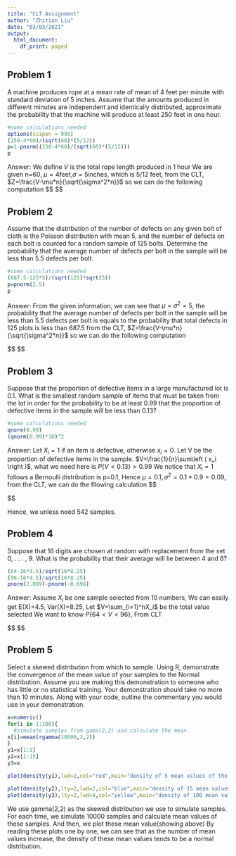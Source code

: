 ---
title: "CLT Assignment"
author: "Zhitian Liu"
date: "03/03/2021"
output:
  html_document:
    df_print: paged
---

## Problem 1
A machine produces rope at a mean rate of mean of 4 feet per minute with standard deviation of 5 inches. Assume that the amounts produced in different minutes are independent and identically distributed, approximate the probability that the machine will produce at least 250 feet in one hour.

```{r}
#some calculations needed 
options(scipen = 999)
(250-4*60)/(sqrt(60)*(5/12))
p=1-pnorm((250-4*60)/(sqrt(60)*(5/12)))
p
```
Answer: 
We define $V$ is the total rope length produced in 1 hour
We are given n=60, $\mu=4$feet,$\sigma=5$inches, which is 5/12 feet, from the CLT, $Z=\frac{V-\mu*n}{\sqrt{\sigma^2*n}}$
so we can do the following computation
$$
\begin{equation}\begin{split}
P\{V>250\}&=P\{\frac{V-4*60}{\sqrt{60}*5/12}>\frac{250-4*60}{\sqrt{60}*5/12}\}\\
&=P\{\frac{V-4*60}{\sqrt{60}*5/12}>3.10\}\\
&=1-P\{\frac{V-4*60}{\sqrt{60}*5/12}<3.10\}\\
&=1-\Phi(3.1)\\
&=0.001

\end{split}\end{equation}
$$

## Problem 2
Assume that the distribution of the number of defects on any given bolt of cloth is the Poisson distribution with mean 5, and the number of defects on each bolt is counted for a random sample of 125 bolts. Determine the probability that the average number of defects per bolt in the sample will be less than 5.5 defects per bolt.
```{r}
#some calculations needed 
(687.5-125*5)/(sqrt(125)*sqrt(5))
p=pnorm(2.5)
p
```

Answer:
From the given information, we can see that $\mu=\sigma^2=5$, the probability that the average number of defects per bolt in the sample will be less than 5.5 defects per bolt is equals to the probability that total defects in 125 plots is less than 687.5
from the CLT, $Z=\frac{V-\mu*n}{\sqrt{\sigma^2*n}}$
so we can do the following computation

$$
\begin{equation}\begin{split}
P\{V<687.5\}&=P\{\frac{V-125*5}{\sqrt{125}*\sqrt5}>\frac{687.5-125*5}{\sqrt{125}*\sqrt5}\\
&=P\{\frac{V-125*5}{\sqrt{125}*\sqrt5}<2.5\}\\
&=\Phi(2.5)\\
&=0.9938

\end{split}\end{equation}
$$






## Problem 3
Suppose that the proportion of defective items in a large manufactured lot is 0.1. What is the smallest random sample of items that must be taken from the lot in order for the probability to be at least 0.99 that the proportion of defective items in the sample will be less than 0.13?
```{r}
#some calculations needed 
qnorm(0.99)
(qnorm(0.99)*10)^2
```

Answer:
Let $X_i=1$ if an item is defective, otherwise $x_i=0$. Let V be the proportion of defective items in the sample. $V=\frac{1}{n}\sum\left ( x_i \right )$, what we need here is $P\{V<0.13\}>0.99$
We notice that $X_i=1$ follows a Bernoulli distribution is p=0.1, Hence $\mu=0.1,\sigma^2=0.1*0.9=0.09$, from the CLT, we can do the fllowing calculation
$$
\begin{equation}\begin{split}
P\{V<0.13\}&=P\{\frac{\sqrt{n}(V-\mu)}{\sigma} <  \frac{\sqrt{n}(0.13-0.1)}{0.09}   \}\\
&=P\{Z<\frac{0.03\sqrt{n}}{0.3}\}\\
&=P\{Z<\frac{\sqrt{n}}{10}\}=0.99\\
\Phi(2.3263)=0.99;\\
&\frac{\sqrt{n}}{10}>2.3263, n>=541.19=542\\


\end{split}\end{equation}






$$

Hence, we unless need 542 samples.

  
## Problem 4
Suppose that 16 digits are chosen at random with replacement from the set 0, . . . , 9. What is the probability that their average will lie between 4 and 6?
```{r}
(64-16*4.5)/sqrt(16*8.25)
(96-16*4.5)/sqrt(16*8.25)
pnorm(2.089)-pnorm(-0.696)
```

Answer: Assume  $X_i$ be one sample selected from 10 numbers, We can easily get E(X)=4.5, Var(X)=8.25, Let $V=\sum_{i=1}^nX_i$ be the total value selected 
We want to know $P\{64<V<96\}$, From CLT

$$
\begin{equation}\begin{split}
P\{64<V<96\}&=P\{ \frac{64-16*4.5}{\sqrt{16*8.25}} <  \frac{V-16*4.5}{\sqrt{16*8.25}}< \frac{96-16*4.5}{\sqrt{16*8.25}}\}\\
&=P\{ -0.696<Z<2.089\}\\
&=\Phi(2.089)-\Phi(-0.696)\\
&=0.738



\end{split}\end{equation}
$$








## Problem 5
Select a skewed distribution from which to sample. Using R, demonstrate the
convergence of the mean value of your samples to the Normal distribution. Assume you are making
this demonstration to someone who has little or no statistical training. Your demonstration should
take no more than 10 minutes. Along with your code, outline the commentary you would use in
your demonstration.


```{r}
x=numeric()
for(i in 1:100){
  #simulate samples from gama(2,2) and calculate the mean.
x[i]=mean(rgamma(10000,2,2))
}
y1=x[1:5]
y2=x[1:15]
y3=x

plot(density(y1),lwd=2,col="red",main="density of 5 mean values of the sample selected from gamma distribution")

plot(density(y2),lty=2,lwd=2,col="blue",main="density of 15 mean values of the sample selected from gamma distribution")
plot(density(y3),lty=2,lwd=4,col="yellow",main="density of 100 mean values of the sample selected from gamma distribution")

```

We use gamma(2,2) as the skewed distribution we use to simulate samples. For each time, we simulate 10000 samples and calculate mean values of these samples. And then, we plot these mean value(showing above)
By reading these plots one by one, we can see that as the number of mean values increase, the density of these mean values tends to be a normal distribution.
